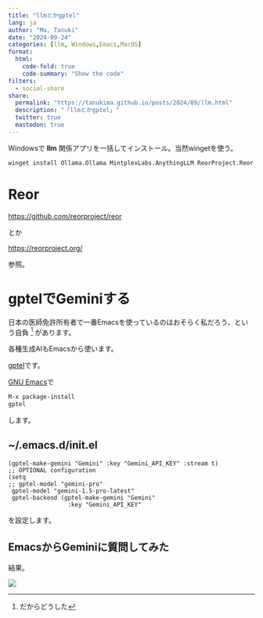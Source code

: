 ```yaml
---
title: "llmとかgptel"
lang: ja
author: "Ma, Tanuki"
date: "2024-09-24"
categories: [llm, Windows,Emacs,MacOS]
format:
  html:
    code-fold: true
    code-summary: "Show the code"
filters:
  - social-share
share:
  permalink: "https://tanukima.github.io/posts/2024/09/llm.html"
  description: "「llmとかgptel」"
  twitter: true
  mastodon: true
---
```

Windowsで **llm** 関係アプリを一括してインストール。当然wingetを使う。


```.bash
winget install Ollama.Ollama MintplexLabs.AnythingLLM ReorProject.Reor TabbyML.Tabby Jan.Jan ElementLabs.LMStudio -a x64
```

# Reor
[https://github.com/reorproject/reor](https://github.com/reorproject/reor)

とか

[https://reorproject.org/](https://reorproject.org/)

参照。

# gptelでGeminiする

日本の医師免許所有者で一番Emacsを使っているのはおそらく私だろう、という自負
[^longnote]
があります。


 [^longnote]: だからどうした


各種生成AIもEmacsから使います。

[gptel](https://github.com/karthink/gptel)です。

[GNU Emacs](https://www.gnu.org/software/emacs/)で

```.bash
M-x package-install
gptel
```
します。

## ~/.emacs.d/init.el

```.python
(gptel-make-gemini "Gemini" :key "Gemini_API_KEY" :stream t)
;; OPTIONAL configuration
(setq
;; gptel-model "gemini-pro"
 gptel-model "gemini-1.5-pro-latest"
 gptel-backend (gptel-make-gemini "Gemini"
                 :key "Gemini_API_KEY"
```
を設定します。

## EmacsからGeminiに質問してみた

結果。

![](gptel-gemini.png){fig-alt="EmacsからGemini-"}
